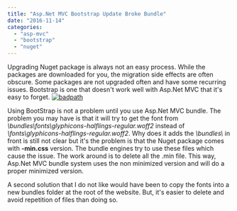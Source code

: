 ```yaml
---
title: "Asp.Net MVC Bootstrap Update Broke Bundle"
date: "2016-11-14"
categories: 
  - "asp-mvc"
  - "bootstrap"
  - "nuget"
---
```


Upgrading Nuget package is always not an easy process. While the packages are downloaded for you, the migration side effects are often obscure. Some packages are not upgraded often and have some recurring issues. Bootstrap is one that doesn't work well with Asp.Net MVC that it's easy to forget. [![badpath](http://patrickdesjardins.com/blog/wp-content/uploads/2016/10/badpath-1024x62.png)](http://patrickdesjardins.com/blog/?attachment_id=4813)

Using BootStrap is not a problem until you use Asp.Net MVC bundle. The problem you may have is that it will try to get the font from _\\bundles\\fonts\\glyphicons-halflings-regular.woff2_ instead of _\\fonts\\glyphicons-halflings-regular.woff2_. Why does it adds the _\\bundles\\_ in front is still not clear but it's the problem is that the Nuget package comes with **\-min.css** version. The bundle engines try to use these files which cause the issue. The work around is to delete all the .min file. This way, Asp.Net MVC bundle system uses the non minimized version and will do a proper minimized version.

A second solution that I do not like would have been to copy the fonts into a new bundles folder at the root of the website. But, it's easier to delete and avoid repetition of files than doing so.
